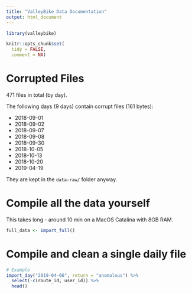 ```yaml
---
title: "ValleyBike Data Documentation"
output: html_document
---
```


```r
library(valleybike)

knitr::opts_chunk$set(
  tidy = FALSE,
  comment = NA)
```

# Corrupted Files

471 files in total (by day). 

The following days (9 days) contain corrupt files (161 bytes):

- 2018-09-01
- 2018-09-02
- 2018-09-07
- 2018-09-08
- 2018-09-30
- 2018-10-05
- 2018-10-13
- 2018-10-20
- 2019-04-19

They are kept in the `data-raw/` folder anyway.

# Compile all the data yourself

This takes long - around 10 min on a MacOS Catalina with 8GB RAM.

```r
full_data <- import_full()
```

# Compile and clean a single daily file

```r
# Example
import_day("2019-04-06", return = "anomalous") %>%
  select(-c(route_id, user_id)) %>%
  head()
```
